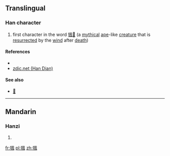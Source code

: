 ==Translingual==

===Han character===
{{Han char|rn=94|rad=犬|as=09|sn=12|four=4721<sub>0</sub>|canj=大竹竹弓戈 (KHHNI)}}

# first character in the word [[猦𤝕]] (a [[mythical]] [[ape]]-like [[creature]] that is [[resurrect]]ed by the [[wind]] after [[death]])

====References====
* {{Han ref|kx=0714.150|dkj=20522|dj=1126.140|hdz=21359.030|uh=7326|ud=29478|bh=DA76|bd=55926}}
*[http://www.zdic.net/zd/zi/ZdicE7Zdic8CZdicA6.htm zdic.net (Han Dian)]

====See also====
*[[𤝕]]

----

==Mandarin==

===Hanzi===
{{cmn-hanzi|pin=[[fēng]] ([[feng1]])|wg=feng<sup>1</sup>}}

# {{defn|lang=cmn|sort=犬09}}

[[fr:猦]]
[[pl:猦]]
[[zh:猦]]